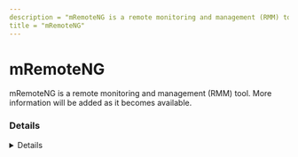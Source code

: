 ```yaml
---
description = "mRemoteNG is a remote monitoring and management (RMM) tool. More information will be added as it becomes available."
title = "mRemoteNG"
---
```




# mRemoteNG

mRemoteNG is a remote monitoring and management (RMM) tool. More information will be added as it becomes available.

### Details
<Details author={""}
         category={""}
         created={""}
         website={""}
         lastModified={"2/9/2024"}
         privileges={""}
         free={ false }
         verification={ false }
/>

#### Installation Paths
<Card code={ ["mRemoteNG.exe", "C:\\Program Files (x86)\\mRemoteNG\\*", "*\\mRemoteNG\\*", "*\\mRemoteNG.exe", "c:\\Program Files (x86)%\\mRemoteNG", "*%\\mRemoteNG", "mRemoteNG-Installer-*.msi", "*\\mRemoteNG.exe"] }/>





### Forensic Artifacts

#### Disk Artifacts
<EuiSpacer size="xl"/>
<DiskArtifacts data={ [{"File": "C:\\Users\\*\\AppData\\Roaming\\mRemoteNG\\mRemoteNG.log", "Description": "mRemoteNG log file", "OS": "Windows"}, {"File": "C:\\Users\\*\\AppData\\Roaming\\mRemoteNG\\confCons.xml", "Description": "mRemoteNG configuration file", "OS": "Windows"}, {"File": "C:\\Users\\*\\AppData\\*\\mRemoteNG\\**10\\user.config", "Description": "mRemoteNG user configuration file", "OS": "Windows"}] }/>



#### Network Artifacts
<EuiSpacer size="xl"/>
<NetworkArtifactsTable data={ [{"Description": "Known remote domains", "Domains": ["user_managed", "mremoteng.org"], "Ports": []}] }/>




### Detections
- Detects potential network activity of mRemoteNG RMM tool
  - [Sigma Rule](https://github.com/magicsword-io/LOLRMM/blob/main/detections/sigma/mremoteng_network_sigma.yml)
- Detects potential files activity of mRemoteNG RMM tool
  - [Sigma Rule](https://github.com/magicsword-io/LOLRMM/blob/main/detections/sigma/mremoteng_files_sigma.yml)
- Detects potential processes activity of mRemoteNG RMM tool
  - [Sigma Rule](https://github.com/magicsword-io/LOLRMM/blob/main/detections/sigma/mremoteng_processes_sigma.yml)

### References
- [https://github.com/mRemoteNG/mRemoteNG](https://github.com/mRemoteNG/mRemoteNG)

